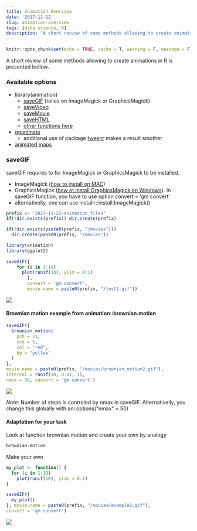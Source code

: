 ```yaml
---
title: Animation Overview
date: '2017-11-22'
slug: animation-overview
tags: [data science, R]
description: "A short review of some methods allowing to create animations in R is presented bellow. "
---
```



```r
knitr::opts_chunk$set(echo = TRUE, cache = T, warning = F, message = F)
```


A short review of some methods allowing to create animations in R is presented bellow. 

<!--more-->

### Available options

* library(animation)
    * [saveGIF](https://yihui.name/animation/example/savegif/) (relies on ImageMagick or GraphicsMagick)
    * [saveVideo](https://yihui.name/animation/example/savevideo/)
    * [saveMovie](https://github.com/tidyverse/ggplot2/wiki/Using-ggplot2-animations-to-demonstrate-several-parallel-numerical-experiments-in-a-single-layout)
    * [saveHTML](https://yihui.name/animation/example/savehtml/)
    * [other functions here](https://cran.r-project.org/web/packages/animation/animation.pdf)

* [gganimate](https://github.com/dgrtwo/gganimate)
    * additional use of package [tweenr](http://blog.revolutionanalytics.com/2017/05/tweenr.html) makes a result smother

* [animated maps](https://ryanpeek.github.io/2016-10-19-animated-gif_maps_in_R/)

### saveGIF

saveGIF requires to for ImageMagick or GraphicsMagick to be installed. 

* ImageMagick ([how to install on MAC](https://encodable.com/install_imagemagick_on_mac_osx/))
* GraphicsMagick ([how ot install GraphicsMagick on Windows](http://www.graphicsmagick.org/INSTALL-windows.html)). In saveGIF function, you have to use option convert = 'gm convert'
* alternativelly, one can use installr::install.ImageMagick() 

```r
prefix <- '2017-11-22-animation_files'
if(!dir.exists(prefix)) dir.create(prefix)
```

```r
if(!dir.exists(paste0(prefix, "/movies"))) 
  dir.create(paste0(prefix, "/movies"))
```

```r
library(animation)
library(ggplot2)
  
saveGIF({
    for (i in 1:10) 
      plot(runif(10), ylim = 0:1)
        }, 
        convert = 'gm convert', 
        movie.name = paste0(prefix, "/test1.gif"))
```

![](2017-11-22-animation_files/test1.gif)

#### Brownian motion example from animation::brownian.motion

```r
saveGIF({
  brownian.motion(
    pch = 21,
    cex = 5,
    col = "red",
    bg = "yellow"
  )
},
movie.name = paste0(prefix, "/movies/brownian_motion2.gif"),
interval = runif(30, 0.01, 1),
nmax = 30, convert = 'gm convert')
```

![](2017-11-22-animation_files/movies/brownian_motion2.gif)

_Note:_ Number of steps is controled by nmax in saveGIF. Alternativelly, you change this globally with
ani.options("nmax" = 50)

#### Adaptation for your task 

Look at function brownian.motion and create your own by analogy

```r
brownian.motion
```

Make your own

```r
my_plot <- function() {
  for (i in 1:10)
    plot(runif(10), ylim = 0:1)
}

saveGIF({
  my_plot()
}, movie.name = paste0(prefix, "/movies/example2.gif"),
convert = 'gm convert')

```

![](2017-11-22-animation_files/movies/example2.gif)

